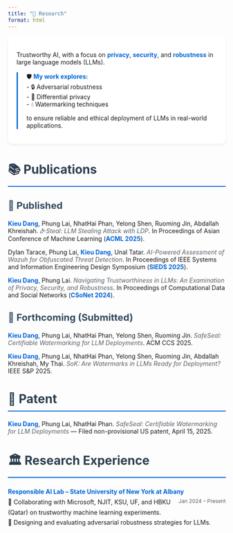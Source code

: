 ```yaml
---
title: "🔬 Research"
format: html
---
```


<!-- # 🔬 Research Interests -->

<div class="research-card">
Trustworthy AI, with a focus on **privacy**, **security**, and **robustness** in large language models (LLMs).

<div class="research-highlights">
🛡️ **My work explores:**<br>
- 🔒 Adversarial robustness<br>
- 🔐 Differential privacy<br>
- 💧 Watermarking techniques<br>

to ensure reliable and ethical deployment of LLMs in real-world applications.
</div>
</div>

# 📚 Publications

## 📖 Published
<ul class="custom-list">
**Kieu Dang**, Phung Lai, NhatHai Phan, Yelong Shen, Ruoming Jin, Abdallah Khreishah. *𝛿-Steal: LLM Stealing Attack with LDP*. In Proceedings of Asian Conference of Machine Learning (**ACML 2025**).

Dylan Tarace, Phung Lai, **Kieu Dang**, Unal Tatar. *AI-Powered Assessment of Wazuh for Obfuscated Threat Detection*. In Proceedings of IEEE Systems and Information Engineering Design Symposium (**SIEDS 2025**).

**Kieu Dang**, Phung Lai. *Navigating Trustworthiness in LLMs: An Examination of Privacy, Security, and Robustness*. In Proceedings of Computational Data and Social Networks (**CSoNet 2024**).
</ul>

## 📝 Forthcoming (Submitted)
<ul class="custom-list">
**Kieu Dang**, Phung Lai, NhatHai Phan, Yelong Shen, Ruoming Jin. *SafeSeal: Certifiable Watermarking for LLM Deployments*. ACM CCS 2025.

**Kieu Dang**, Phung Lai, NhatHai Phan, Yelong Shen, Ruoming Jin, Abdallah Khreishah, My Thai. *SoK: Are Watermarks in LLMs Ready for Deployment?* IEEE S&P 2025.
</ul>

# 📜 Patent

<ul class="custom-list">
**Kieu Dang**, Phung Lai, NhatHai Phan. *SafeSeal: Certifiable Watermarking for LLM Deployments* — Filed non-provisional US patent, April 15, 2025.
</ul>

# 🏛️ Research Experience

<ul class="custom-list">
<li>
<strong>Responsible AI Lab – State University of New York at Albany</strong> <span class="date-inline">Jan 2024 – Present</span><br>
🤝 Collaborating with Microsoft, NJIT, KSU, UF, and HBKU (Qatar) on trustworthy machine learning experiments.<br>
🧪 Designing and evaluating adversarial robustness strategies for LLMs.
</li>
</ul>

<style>
.research-card {
    background: #ffffff;
    border-radius: 10px;
    padding: 20px;
    margin-bottom: 30px;
    box-shadow: 0 2px 5px rgba(0,0,0,0.08);
}

.research-highlights {
    margin-top: 15px;
    padding-left: 20px;
    border-left: 3px solid #0366d6;
}

h1 {
    font-size: 28px;
    color: #2c3e50;
    margin-bottom: 20px;
    border-bottom: 2px solid #0366d6;
    padding-bottom: 10px;
}

h2 {
    font-size: 22px;
    color: #34495e;
    margin-top: 30px;
    margin-bottom: 20px;
}

ul.custom-list {
    list-style-type: none;
    padding-left: 0;
}

li {
    margin-bottom: 25px;
    line-height: 1.7;
    display: block;
    position: relative;
}

strong {
    color: #0366d6;
    font-weight: bold;
}

.date-inline {
    float: right;
    color: #586069;
    font-size: 0.85em;
    margin-left: 10px;
    white-space: nowrap;
}

/* Clear float after each item */
li::after {
    content: \"\";
    display: block;
    clear: both;
}

em {
    color: #586069;
    font-style: italic;
}

/* Responsive design */
@media (max-width: 768px) {
    .date-inline {
        float: none;
        display: block;
        margin-top: 5px;
    }
}
</style>
